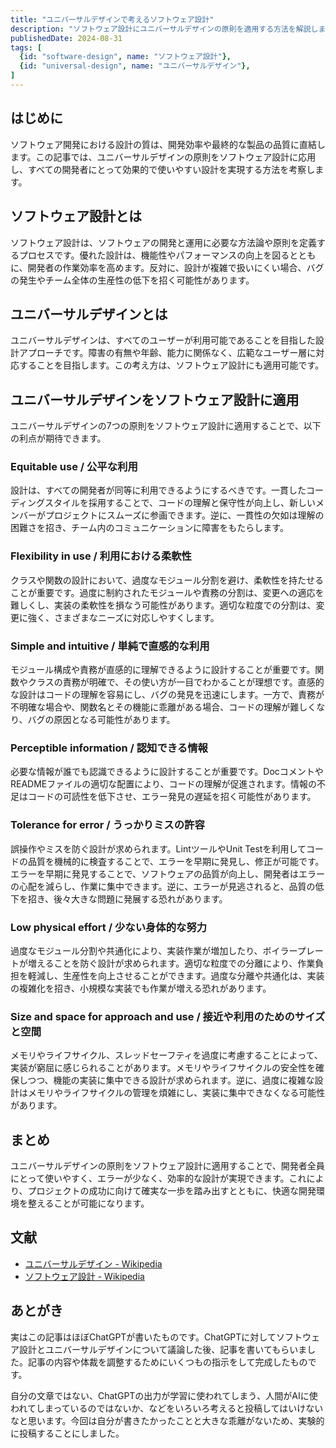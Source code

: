 ```yaml
---
title: "ユニバーサルデザインで考えるソフトウェア設計"
description: "ソフトウェア設計にユニバーサルデザインの原則を適用する方法を解説します。ユニバーサルデザインはすべてのユーザーにとって使いやすい設計を目指すもので、これをソフトウェア設計に応用することで、コードの理解しやすさやエラーの低減、効率的な作業が可能になります。"
publishedDate: 2024-08-31
tags: [
  {id: "software-design", name: "ソフトウェア設計"},
  {id: "universal-design", name: "ユニバーサルデザイン"},
]
---
```


## はじめに

ソフトウェア開発における設計の質は、開発効率や最終的な製品の品質に直結します。この記事では、ユニバーサルデザインの原則をソフトウェア設計に応用し、すべての開発者にとって効果的で使いやすい設計を実現する方法を考察します。

## ソフトウェア設計とは

ソフトウェア設計は、ソフトウェアの開発と運用に必要な方法論や原則を定義するプロセスです。優れた設計は、機能性やパフォーマンスの向上を図るとともに、開発者の作業効率を高めます。反対に、設計が複雑で扱いにくい場合、バグの発生やチーム全体の生産性の低下を招く可能性があります。

## ユニバーサルデザインとは

ユニバーサルデザインは、すべてのユーザーが利用可能であることを目指した設計アプローチです。障害の有無や年齢、能力に関係なく、広範なユーザー層に対応することを目指します。この考え方は、ソフトウェア設計にも適用可能です。

## ユニバーサルデザインをソフトウェア設計に適用

ユニバーサルデザインの7つの原則をソフトウェア設計に適用することで、以下の利点が期待できます。

### Equitable use / 公平な利用

設計は、すべての開発者が同等に利用できるようにするべきです。一貫したコーディングスタイルを採用することで、コードの理解と保守性が向上し、新しいメンバーがプロジェクトにスムーズに参画できます。逆に、一貫性の欠如は理解の困難さを招き、チーム内のコミュニケーションに障害をもたらします。

### Flexibility in use / 利用における柔軟性

クラスや関数の設計において、過度なモジュール分割を避け、柔軟性を持たせることが重要です。過度に制約されたモジュールや責務の分割は、変更への適応を難しくし、実装の柔軟性を損なう可能性があります。適切な粒度での分割は、変更に強く、さまざまなニーズに対応しやすくします。

### Simple and intuitive / 単純で直感的な利用

モジュール構成や責務が直感的に理解できるように設計することが重要です。関数やクラスの責務が明確で、その使い方が一目でわかることが理想です。直感的な設計はコードの理解を容易にし、バグの発見を迅速にします。一方で、責務が不明確な場合や、関数名とその機能に乖離がある場合、コードの理解が難しくなり、バグの原因となる可能性があります。

### Perceptible information / 認知できる情報

必要な情報が誰でも認識できるように設計することが重要です。DocコメントやREADMEファイルの適切な配置により、コードの理解が促進されます。情報の不足はコードの可読性を低下させ、エラー発見の遅延を招く可能性があります。

### Tolerance for error / うっかりミスの許容

誤操作やミスを防ぐ設計が求められます。LintツールやUnit Testを利用してコードの品質を機械的に検査することで、エラーを早期に発見し、修正が可能です。エラーを早期に発見することで、ソフトウェアの品質が向上し、開発者はエラーの心配を減らし、作業に集中できます。逆に、エラーが見逃されると、品質の低下を招き、後々大きな問題に発展する恐れがあります。

### Low physical effort / 少ない身体的な努力

過度なモジュール分割や共通化により、実装作業が増加したり、ボイラープレートが増えることを防ぐ設計が求められます。適切な粒度での分離により、作業負担を軽減し、生産性を向上させることができます。過度な分離や共通化は、実装の複雑化を招き、小規模な実装でも作業が増える恐れがあります。

### Size and space for approach and use / 接近や利用のためのサイズと空間

メモリやライフサイクル、スレッドセーフティを過度に考慮することによって、実装が窮屈に感じられることがあります。メモリやライフサイクルの安全性を確保しつつ、機能の実装に集中できる設計が求められます。逆に、過度に複雑な設計はメモリやライフサイクルの管理を煩雑にし、実装に集中できなくなる可能性があります。

## まとめ

ユニバーサルデザインの原則をソフトウェア設計に適用することで、開発者全員にとって使いやすく、エラーが少なく、効率的な設計が実現できます。これにより、プロジェクトの成功に向けて確実な一歩を踏み出すとともに、快適な開発環境を整えることが可能になります。

## 文献

- [ユニバーサルデザイン - Wikipedia](https://ja.wikipedia.org/wiki/%E3%83%A6%E3%83%8B%E3%83%90%E3%83%BC%E3%82%B5%E3%83%AB%E3%83%87%E3%82%B6%E3%82%A4%E3%83%B3)
- [ソフトウェア設計 - Wikipedia](https://ja.wikipedia.org/wiki/%E3%82%BD%E3%83%95%E3%83%88%E3%82%A6%E3%82%A7%E3%82%A2%E8%A8%AD%E8%A8%88)

## あとがき

実はこの記事はほぼChatGPTが書いたものです。ChatGPTに対してソフトウェア設計とユニバーサルデザインについて議論した後、記事を書いてもらいました。記事の内容や体裁を調整するためにいくつもの指示をして完成したものです。

自分の文章ではない、ChatGPTの出力が学習に使われてしまう、人間がAIに使われてしまっているのではないか、などをいろいろ考えると投稿してはいけないなと思います。今回は自分が書きたかったことと大きな乖離がないため、実験的に投稿することにしました。
